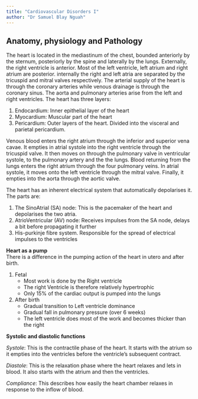 ```yaml
---
title: "Cardiovascular Disorders I"
author: "Dr Samuel Blay Nguah"
---
```


## Anatomy, physiology and Pathology

The heart is located in the mediastinum of the chest, bounded anteriorly by the sternum, posteriorly
by the spine and laterally by the lungs. Externally, the right ventricle is anterior. Most of the
left ventricle, left atrium and right atrium are posterior. internally the right and left atria are
separated by the tricuspid and mitral valves respectively. The arterial supply of the heart is
through the coronary arteries while venous drainage is through the coronary sinus. The aorta and
pulmonary arteries arise from the left and right ventricles. The heart has three layers:

1.  Endocardium: Inner epithelial layer of the heart
2.  Myocardium: Muscular part of the heart
3.  Pericardium: Outer layers of the heart. Divided into the visceral and parietal pericardium.

Venous blood enters the right atrium through the inferior and superior vena cavae. It empties in
atrial systole into the right ventricle through the tricuspid valve. It then moves on through the
pulmonary valve in ventricular systole, to the pulmonary artery and the the lungs. Blood returning
from the lungs enters the right atrium through the four pulmonary veins. In atrial systole, it moves
onto the left ventricle through the mitral valve. Finally, it empties into the aorta through the
aortic valve.

The heart has an inherent electrical system that automatically depolarises it. The parts are:

1.  The SinoAtrial (SA) node: This is the pacemaker of the heart and depolarises the two atria.
2.  AtrioVentricular (AV) node: Receives impulses from the SA node, delays a bit before propagating
    it further
3.  His-purkinje fibre system. Responsible for the spread of electrical impulses to the ventricles

**Heart as a pump**\
There is a difference in the pumping action of the heart in utero and after birth.

1.  Fetal
    -   Most work is done by the Right ventricle
    -   The right Ventricle is therefore relatively hypertrophic
    -   Only 15% of the cardiac output is pumped into the lungs
2.  After birth
    -   Gradual transition to Left ventricle dominance
    -   Gradual fall in pulmonary pressure (over 6 weeks)
    -   The left ventricle does most of the work and becomes thicker than the right

**Systolic and diastolic functions**

*Systole*: This is the contractile phase of the heart. It starts with the atrium so it empties into
the ventricles before the ventricle's subsequent contract.

*Diastole*: This is the relaxation phase where the heart relaxes and lets in blood. It also starts
with the atrium and then the ventricles.

*Compliance*: This describes how easily the heart chamber relaxes in response to the inflow of
blood.
